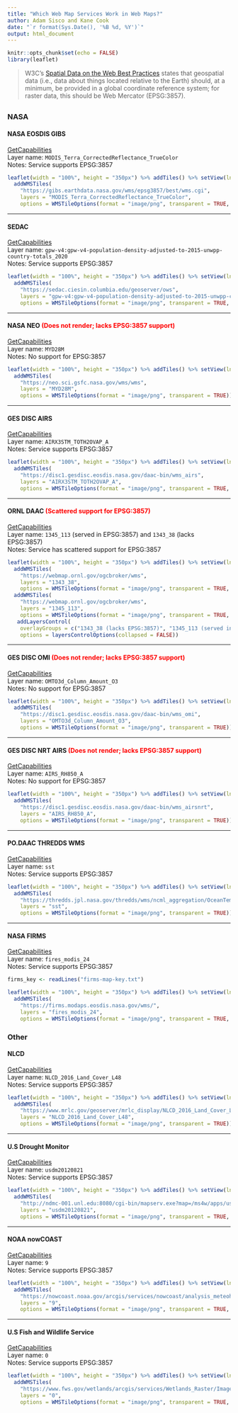 ```yaml
---
title: "Which Web Map Services Work in Web Maps?"
author: Adam Sisco and Kane Cook
date: "`r format(Sys.Date(), '%B %d, %Y')`"
output: html_document
---
```


```r
knitr::opts_chunk$set(echo = FALSE)
library(leaflet)
```

> W3C's [Spatial Data on the Web Best Practices](https://www.w3.org/TR/sdw-bp/) states that geospatial data (i.e., data about things located relative to the Earth) should, at a minimum, be provided in a global coordinate reference system; for raster data, this should be Web Mercator (EPSG:3857).

## {.tabset .tabset-fade}

### NASA

#### NASA EOSDIS GIBS
[GetCapabilities](https://gibs.earthdata.nasa.gov/wms/epsg3857/best/wms.cgi?SERVICE=WMS&REQUEST=GetCapabilities&VERSION=1.3.0)  
Layer name: `MODIS_Terra_CorrectedReflectance_TrueColor`  
Notes: Service supports EPSG:3857
```r
leaflet(width = "100%", height = "350px") %>% addTiles() %>% setView(lng = -70, lat = 30, zoom = 3) %>%
  addWMSTiles(
    "https://gibs.earthdata.nasa.gov/wms/epsg3857/best/wms.cgi",
    layers = "MODIS_Terra_CorrectedReflectance_TrueColor",
    options = WMSTileOptions(format = "image/png", transparent = TRUE, time = "2018-01-04"))
```

---

#### SEDAC
[GetCapabilities](https://sedac.ciesin.columbia.edu/geoserver/ows?service=WMS&version=1.3.0&request=GetCapabilities)  
Layer name: `gpw-v4:gpw-v4-population-density-adjusted-to-2015-unwpp-country-totals_2020`  
Notes: Service supports EPSG:3857
```r
leaflet(width = "100%", height = "350px") %>% addTiles() %>% setView(lng = 80, lat = 20, zoom = 3) %>%
  addWMSTiles(
    "https://sedac.ciesin.columbia.edu/geoserver/ows",
    layers = "gpw-v4:gpw-v4-population-density-adjusted-to-2015-unwpp-country-totals_2020",
    options = WMSTileOptions(format = "image/png", transparent = TRUE, opacity = 0.5))
```

---

#### NASA NEO <span style="color:red">(Does not render; lacks EPSG:3857 support)</span>
[GetCapabilities](https://neo.sci.gsfc.nasa.gov/wms/wms?version=1.3.0&service=WMS&request=GetCapabilities)  
Layer name: `MYD28M`  
Notes: No support for EPSG:3857
```r
leaflet(width = "100%", height = "350px") %>% addTiles() %>% setView(lng = 0, lat = 20, zoom = 2) %>%
  addWMSTiles(
    "https://neo.sci.gsfc.nasa.gov/wms/wms",
    layers = "MYD28M",
    options = WMSTileOptions(format = "image/png", transparent = TRUE))
```

---

#### GES DISC AIRS
[GetCapabilities](https://disc1.gesdisc.eosdis.nasa.gov/daac-bin/wms_airs?service=WMS&version=1.3.0&request=GetCapabilities)  
Layer name: `AIRX3STM_TOTH2OVAP_A`  
Notes: Service supports EPSG:3857
```r
leaflet(width = "100%", height = "350px") %>% addTiles() %>% setView(lng = 0, lat = 20, zoom = 2) %>%
  addWMSTiles(
    "https://disc1.gesdisc.eosdis.nasa.gov/daac-bin/wms_airs",
    layers = "AIRX3STM_TOTH2OVAP_A",
    options = WMSTileOptions(format = "image/png", transparent = TRUE, opacity = 0.4))
```

---

#### ORNL DAAC <span style="color:red">(Scattered support for EPSG:3857)</span>
[GetCapabilities](https://webmap.ornl.gov/ogcbroker/wms?&service=WMS&version=1.1.1&request=GetCapabilities)  
Layer name: `1345_113` (served in EPSG:3857) and `1343_38` (lacks EPSG:3857)  
Notes: Service has scattered support for EPSG:3857
```r
leaflet(width = "100%", height = "350px") %>% addTiles() %>% setView(lng = -88, lat = 33, zoom = 5) %>%
  addWMSTiles(
    "https://webmap.ornl.gov/ogcbroker/wms",
    layers = "1343_38",
    options = WMSTileOptions(format = "image/png", transparent = TRUE, opacity = 0.4), group = "1343_38 (lacks EPSG:3857)") %>%
  addWMSTiles(
    "https://webmap.ornl.gov/ogcbroker/wms",
    layers = "1345_113",
    options = WMSTileOptions(format = "image/png", transparent = TRUE, opacity = 0.4), group = "1345_113 (served in EPSG:3857)") %>%
   addLayersControl(
    overlayGroups = c("1343_38 (lacks EPSG:3857)", "1345_113 (served in EPSG:3857)"),
    options = layersControlOptions(collapsed = FALSE))
```

---

#### GES DISC OMI <span style="color:red">(Does not render; lacks EPSG:3857 support)</span>
[GetCapabilities](https://disc1.gesdisc.eosdis.nasa.gov/daac-bin/wms_omi?service=WMS&version=1.3.0&request=GetCapabilities)  
Layer name: `OMTO3d_Column_Amount_O3`  
Notes: No support for EPSG:3857
```r
leaflet(width = "100%", height = "350px") %>% addTiles() %>% setView(lng = 0, lat = 20, zoom = 2) %>%
  addWMSTiles(
    "https://disc1.gesdisc.eosdis.nasa.gov/daac-bin/wms_omi",
    layers = "OMTO3d_Column_Amount_O3",
    options = WMSTileOptions(format = "image/png", transparent = TRUE))
```

---

#### GES DISC NRT AIRS <span style="color:red">(Does not render; lacks EPSG:3857 support)</span>
[GetCapabilities](https://disc1.gesdisc.eosdis.nasa.gov/daac-bin/wms_airsnrt?service=WMS&version=1.3.0&request=GetCapabilities)  
Layer name: `AIRS_RH850_A`  
Notes: No support for EPSG:3857
```r
leaflet(width = "100%", height = "350px") %>% addTiles() %>% setView(lng = 0, lat = 20, zoom = 2) %>%
  addWMSTiles(
    "https://disc1.gesdisc.eosdis.nasa.gov/daac-bin/wms_airsnrt",
    layers = "AIRS_RH850_A",
    options = WMSTileOptions(format = "image/png", transparent = TRUE))
```

---

#### PO.DAAC THREDDS WMS
[GetCapabilities](https://thredds.jpl.nasa.gov/thredds/wms/ncml_aggregation/OceanTemperature/modis/terra/11um/4km/aggregate__MODIS_TERRA_L3_SST_THERMAL_MONTHLY_4KM_DAYTIME_V2014.0.ncml?service=WMS&version=1.3.0&request=GetCapabilities)  
Layer name: `sst`  
Notes: Service supports EPSG:3857
```r
leaflet(width = "100%", height = "350px") %>% addTiles() %>% setView(lng = 0, lat = 20, zoom = 2) %>%
  addWMSTiles(
    "https://thredds.jpl.nasa.gov/thredds/wms/ncml_aggregation/OceanTemperature/modis/terra/11um/4km/aggregate__MODIS_TERRA_L3_SST_THERMAL_MONTHLY_4KM_DAYTIME_V2014.0.ncml",
    layers = "sst",
    options = WMSTileOptions(format = "image/png", transparent = TRUE))
```

---

#### NASA FIRMS
[GetCapabilities](https://firms.modaps.eosdis.nasa.gov/wms/?SERVICE=WMS&VERSION=1.1.1&REQUEST=GETCAPABILITIES)  
Layer name: `fires_modis_24`  
Notes: Service supports EPSG:3857
```r
firms_key <- readLines("firms-map-key.txt")

leaflet(width = "100%", height = "350px") %>% addTiles() %>% setView(lng = 0, lat = 20, zoom = 2) %>%
  addWMSTiles(
    "https://firms.modaps.eosdis.nasa.gov/wms/",
    layers = "fires_modis_24",
    options = WMSTileOptions(format = "image/png", transparent = TRUE, map_key=firms_key))
```

### Other

#### NLCD
[GetCapabilities](https://www.mrlc.gov/geoserver/mrlc_display/NLCD_2016_Land_Cover_L48/wms?service=WMS&request=GetCapabilities)  
Layer name: `NLCD_2016_Land_Cover_L48`  
Notes: Service supports EPSG:3857
```r
leaflet(width = "100%", height = "350px") %>% addTiles() %>% setView(lng = -99, lat = 38.5, zoom = 4) %>%
  addWMSTiles(
    "https://www.mrlc.gov/geoserver/mrlc_display/NLCD_2016_Land_Cover_L48/wms",
    layers = "NLCD_2016_Land_Cover_L48",
    options = WMSTileOptions(format = "image/png", transparent = TRUE))
```

---

#### U.S Drought Monitor
[GetCapabilities](http://ndmc-001.unl.edu:8080/cgi-bin/mapserv.exe?map=/ms4w/apps/usdm/service/usdm_20120821_wms.map&SERVICE=WMS&VERSION=1.3.0&REQUEST=GetCapabilities)  
Layer name: `usdm20120821`  
Notes: Service supports EPSG:3857
```r
leaflet(width = "100%", height = "350px") %>% addTiles() %>% setView(lng = -99, lat = 38.5, zoom = 4) %>%
  addWMSTiles(
    "http://ndmc-001.unl.edu:8080/cgi-bin/mapserv.exe?map=/ms4w/apps/usdm/service/usdm_20120821_wms.map",
    layers = "usdm20120821",
    options = WMSTileOptions(format = "image/png", transparent = TRUE, opacity = 0.5))
```

---

#### NOAA nowCOAST
[GetCapabilities](https://nowcoast.noaa.gov/arcgis/services/nowcoast/analysis_meteohydro_sfc_qpe_time/MapServer/WMSServer?request=GetCapabilities&service=WMS)  
Layer name: `9`  
Notes: Service supports EPSG:3857
```r
leaflet(width = "100%", height = "350px") %>% addTiles() %>% setView(lng = -99, lat = 38.5, zoom = 4) %>%
  addWMSTiles(
    "https://nowcoast.noaa.gov/arcgis/services/nowcoast/analysis_meteohydro_sfc_qpe_time/MapServer/WMSServer",
    layers = "9",
    options = WMSTileOptions(format = "image/png", transparent = TRUE, opacity = 0.5))
```

---

#### U.S Fish and Wildlife Service
[GetCapabilities](https://www.fws.gov/wetlands/arcgis/services/Wetlands_Raster/ImageServer/WMSServer?request=GetCapabilities&service=WMS)  
Layer name: `0`  
Notes: Service supports EPSG:3857
```r
leaflet(width = "100%", height = "350px") %>% addTiles() %>% setView(lng = -90, lat = 30, zoom = 6) %>%
  addWMSTiles(
    "https://www.fws.gov/wetlands/arcgis/services/Wetlands_Raster/ImageServer/WMSServer",
    layers = "0",
    options = WMSTileOptions(format = "image/png", transparent = TRUE, opacity = 0.75))
```
